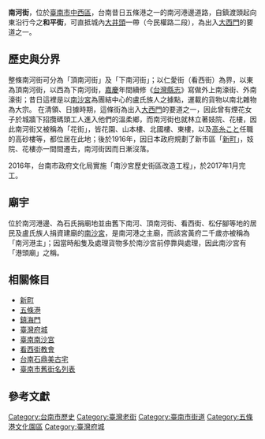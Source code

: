 '''南河街'''，位於[[臺南市|臺南市]][[中西區_(臺灣)|中西區]]{{r|G}}，台南昔日五條港之一的南河港邊道路，自鎮渡頭起向東沿行今之'''和平街'''，可直抵城內[[大井頭|大井頭]]一帶（今民權路二段）{{r|媽}}，為出入[[鎮海門_(臺南市)|大西門]]的要道之一。

==歷史與分界==
整條南河街可分為「頂南河街」及「下南河街」；以仁愛街（看西街）為界，以東為頂南河街，以西為下南河街，[[嘉慶|嘉慶]]年間續修《[[台灣縣志|台灣縣志]]》寫做外上南濠街、外南濠街；昔日這裡是以[[南沙宮|南沙宮]]為團結中心的盧氏族人之據點，運載的貨物以南北雜物為大宗。{{r|城}}
在清領、日據時期，這條街為出入[[鎮海門_(臺南市)|大西門]]的要道之一，因此曾有煙花女子於城牆下招攬碼頭工人進入他們的溫柔鄉，而南河街也就林立著妓院、花樓，因此南河街又被稱為「花街」，皆花園、山本樓、北國樓、東樓，以及[[高糸こと|高糸こと]]任職的高砂樓等，都位居在此地；後於1916年，因日本政府規劃了新市區「[[新町|新町]]」，妓院、花樓亦一間間遷去，南河街因而日漸沒落。{{r|媽}}

2016年，台南市政府文化局實施「南沙宮歷史街區改造工程」，於2017年1月完工。

==廟宇==
位於南河港邊、為石氏捐廟地並由舊下南河、頂南河街、看西街、松仔腳等地的居民及盧氏族人捐資建廟的[[南沙宮|南沙宮]]{{r|五}}，是南河港之主廟，而該宮黃府二千歲亦被稱為「南河港主」{{r|沿}}；因當時船隻及處理貨物多於南沙宮前停靠與處理，因此南沙宮有「港頭廟」之稱。{{r|古}}

==相關條目==
*[[新町|新町]]
*[[五條港_(臺南)|五條港]]
*[[鎮海門_(臺南市)|鎮海門]]
*[[臺灣府城|臺灣府城]]
*[[臺南南沙宮|臺南南沙宮]]
*[[看西街教會|看西街教會]]
*[[台南石鼎美古宅|台南石鼎美古宅]]
*[[臺南市舊街名列表|臺南市舊街名列表]]

==參考文獻==
{{reflist|refs=
<ref name="媽">[https://zh-tw.facebook.com/permalink.php?story_fbid=515094605307549&id=305046786312333 【頂、下南河街(外上.下南濠街)】] . 
媽祖樓聖母文化協會 facebook . [2016-07-29] （中文（台灣））. </ref>
<ref name="沿">{{cite book |author=|chapter=|title=《府城三協境下南河南沙宮 沿革》|date=2016年2月|publisher=施冠鴻|location=臺灣|language=zh-tw |isbn=}}</ref>
<ref name="五">[http://www.tndg.com.tw/tndg2/five-harbor/big5/point.asp?G1=2&G2=8 南河港-南沙宮] {{Wayback|url=http://www.tndg.com.tw/tndg2/five-harbor/big5/point.asp?G1=2&G2=8 |date=20160304114925 }} . 五條港文化園區 . [2016-10-09] （中文（台灣））.</ref>
<ref name="古">[http://www.tnwcdo.gov.tw/culture01a.asp?ID={76499A3F-75FF-43CE-B5A3-D4F0563BBBE0} 古蹟瀏覽-南沙宮] {{Wayback|url=http://www.tnwcdo.gov.tw/culture01a.asp?ID=%7B76499A3F-75FF-43CE-B5A3-D4F0563BBBE0%7D |date=20200922195037 }} . 台南市中西區公所 . [2016-10-09] （中文（台灣））.</ref> 
<ref name="城">[http://gushi.tw/%E5%8F%A4%E5%9F%8E%E6%A8%93%E4%B8%8A-%E7%99%BE%E5%B9%B4%E4%BE%9D%E6%88%80%EF%BC%8C%E4%BB%A5%E5%8F%8A%E4%BB%96%E5%80%91%E7%9A%84%E6%99%82%E4%BB%A3%E4%B9%8B%E4%BA%8C/ 古城樓上—百年依戀，以及他們的時代之二] {{Wayback|url=http://gushi.tw/%E5%8F%A4%E5%9F%8E%E6%A8%93%E4%B8%8A-%E7%99%BE%E5%B9%B4%E4%BE%9D%E6%88%80%EF%BC%8C%E4%BB%A5%E5%8F%8A%E4%BB%96%E5%80%91%E7%9A%84%E6%99%82%E4%BB%A3%E4%B9%8B%E4%BA%8C/ |date=20170116154926 }} . 
故事：寫給所有人的歷史 . [2017-01-13] （中文（台灣））.</ref>
<ref name="G">[https://www.godata.tw/place/%E4%B8%8B%E5%8D%97%E6%B2%B3%E8%A1%97/#.WLo_afmGPIU 下南河街Xiananhe St.ru介紹] {{Wayback|url=https://www.godata.tw/place/%E4%B8%8B%E5%8D%97%E6%B2%B3%E8%A1%97/#.WLo_afmGPIU |date=20190723053013 }} . 
GODATA . [2017-03-04] （中文（台灣））.</ref>
}}

{{commonscat|NanHu St.}}
{{五條港}}{{臺灣府城}}{{臺灣府城聯境}}{{臺灣老街}}
[[Category:台南市歷史|Category:台南市歷史]]
[[Category:臺灣老街|Category:臺灣老街]]
[[Category:臺南市街道|Category:臺南市街道]]
[[Category:五條港文化園區|Category:五條港文化園區]]
[[Category:臺灣府城|Category:臺灣府城]]